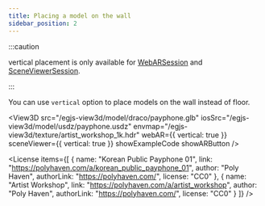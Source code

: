 ```yaml
---
title: Placing a model on the wall
sidebar_position: 2
---
```



:::caution

vertical placement is only available for [WebARSession](/docs/api/WebARSession) and [SceneViewerSession](/docs/api/SceneViewerSession).

:::

You can use `vertical` option to place models on the wall instead of floor.

<View3D
  src="/egjs-view3d/model/draco/payphone.glb"
  iosSrc="/egjs-view3d/model/usdz/payphone.usdz"
  envmap="/egjs-view3d/texture/artist_workshop_1k.hdr"
  webAR={{ vertical: true }}
  sceneViewer={{ vertical: true }}
  showExampleCode
  showARButton />

<License items={[
  {
    name: "Korean Public Payphone 01",
    link: "https://polyhaven.com/a/korean_public_payphone_01",
    author: "Poly Haven",
    authorLink: "https://polyhaven.com/",
    license: "CC0"
  },
  {
    name: "Artist Workshop",
    link: "https://polyhaven.com/a/artist_workshop",
    author: "Poly Haven",
    authorLink: "https://polyhaven.com/",
    license: "CC0"
  }
]} />
